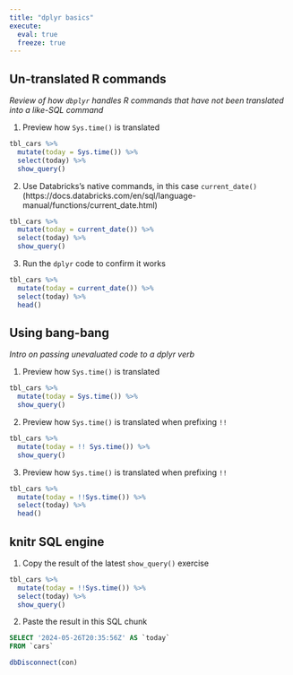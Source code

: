 ```yaml
---
title: "dplyr basics"
execute: 
  eval: true
  freeze: true
---
```




## Un-translated R commands
*Review of how `dbplyr` handles R commands that have not been translated into a like-SQL command*

1. Preview how `Sys.time()` is translated
```r
tbl_cars %>%
  mutate(today = Sys.time()) %>%
  select(today) %>% 
  show_query()
```

2. Use Databricks's native commands, in this case `current_date()` 
(https://docs.databricks.com/en/sql/language-manual/functions/current_date.html)
```r
tbl_cars %>%
  mutate(today = current_date()) %>%
  select(today) %>% 
  show_query()
```

3. Run the `dplyr` code to confirm it works
```r
tbl_cars %>%
  mutate(today = current_date()) %>%
  select(today) %>%
  head()
```

## Using bang-bang
*Intro on passing unevaluated code to a dplyr verb*

1. Preview how `Sys.time()` is translated
```r
tbl_cars %>%
  mutate(today = Sys.time()) %>%
  show_query()
```

2. Preview how `Sys.time()` is translated when prefixing `!!`
```r
tbl_cars %>%
  mutate(today = !! Sys.time()) %>%
  show_query()
```

3. Preview how `Sys.time()` is translated when prefixing `!!`
```r
tbl_cars %>%
  mutate(today = !!Sys.time()) %>%
  select(today) %>%
  head()
```

## knitr SQL engine

1. Copy the result of the latest `show_query()` exercise
```r
tbl_cars %>%
  mutate(today = !!Sys.time()) %>%
  select(today) %>% 
  show_query()
```

2. Paste the result in this SQL chunk
```sql
SELECT '2024-05-26T20:35:56Z' AS `today`
FROM `cars`
```


```r
dbDisconnect(con)
```
